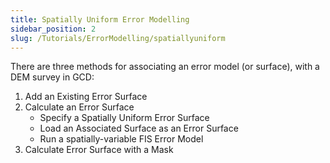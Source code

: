 ```yaml
---
title: Spatially Uniform Error Modelling
sidebar_position: 2
slug: /Tutorials/ErrorModelling/spatiallyuniform
---
```


There are three methods for associating an error model (or surface), with a DEM survey in GCD:

1. Add an Existing Error Surface
2. Calculate an Error Surface
   - Specify a Spatially Uniform Error Surface
   - Load an Associated Surface as an Error Surface
   - Run a spatially-variable FIS Error Model
3. Calculate Error Surface with a Mask
